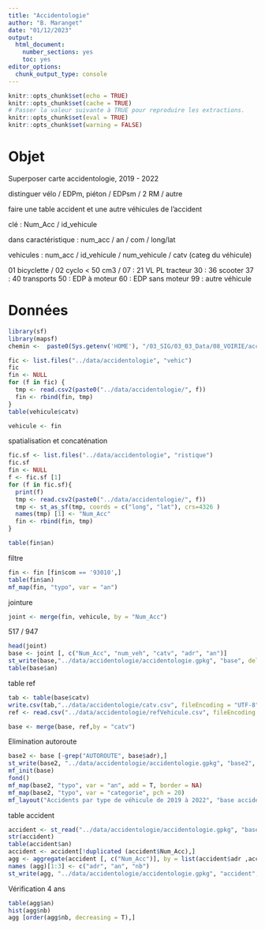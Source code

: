 ```yaml
---
title: "Accidentologie"
author: "B. Maranget"
date: "01/12/2023"
output: 
  html_document: 
    number_sections: yes
    toc: yes
editor_options: 
  chunk_output_type: console
---
```



```r
knitr::opts_chunk$set(echo = TRUE)
knitr::opts_chunk$set(cache = TRUE)
# Passer la valeur suivante à TRUE pour reproduire les extractions.
knitr::opts_chunk$set(eval = TRUE)
knitr::opts_chunk$set(warning = FALSE)
```


# Objet

Superposer carte accidentologie, 2019 - 2022

distinguer vélo / EDPm, piéton / EDPsm / 2 RM / autre

faire une table accident et une autre véhicules de l'accident


clé : Num_Acc / id_vehicule 

dans caractéristique : num_acc / an / com / long/lat

vehicules : num_acc / id_vehicule / num_vehicule / catv (categ du véhicule) 

01 bicyclette / 02 cyclo < 50 cm3 / 07 : 21 VL PL tracteur
30 : 36 scooter
37 : 40 transports
50 : EDP à moteur
60 : EDP sans moteur
99 : autre véhicule





# Données

```r
library(sf)
library(mapsf)
chemin <-  paste0(Sys.getenv('HOME'), "/03_SIG/03_03_Data/08_VOIRIE/acccidentologie")
```


```r
fic <- list.files("../data/accidentologie", "vehic")
fic
fin <- NULL
for (f in fic) {
  tmp <- read.csv2(paste0("../data/accidentologie/", f))
  fin <- rbind(fin, tmp)
}
table(vehicule$catv)

vehicule <- fin
```

spatialisation et concaténation

```r
fic.sf <- list.files("../data/accidentologie", "ristique")
fic.sf
fin <- NULL
f <- fic.sf [1]
for (f in fic.sf){
  print(f)
  tmp <- read.csv2(paste0("../data/accidentologie/", f))
  tmp <- st_as_sf(tmp, coords = c("long", "lat"), crs=4326 )
  names(tmp) [1] <- "Num_Acc"
  fin <- rbind(fin, tmp)
}

table(fin$an)

```

filtre

```r
fin <- fin [fin$com == '93010',]
table(fin$an)
mf_map(fin, "typo", var = "an")
```

jointure

```r
joint <- merge(fin, vehicule, by = "Num_Acc")
```

517 / 947

```r
head(joint)
base <- joint [, c("Num_Acc", "num_veh", "catv", "adr", "an")]
st_write(base,"../data/accidentologie/accidentologie.gpkg", "base", delete_layer = T)
table(base$an)
```

table ref


```r
tab <- table(base$catv)
write.csv(tab,"../data/accidentologie/catv.csv", fileEncoding = "UTF-8", row.names = F)
ref <- read.csv("../data/accidentologie/refVehicule.csv", fileEncoding = "UTF-8")
```


```r
base <- merge(base, ref,by = "catv")
```

Elimination autoroute


```r
base2 <- base [-grep("AUTOROUTE", base$adr),]
st_write(base2, "../data/accidentologie/accidentologie.gpkg", "base2", delete_layer = T)
mf_init(base)
fond()
mf_map(base2, "typo", var = "an", add = T, border = NA)
mf_map(base2, "typo", var = "categorie", pch = 20)
mf_layout("Accidents par type de véhicule de 2019 à 2022", "base accidentologie opendata")
```


table accident


```r
accident <- st_read("../data/accidentologie/accidentologie.gpkg", "base2")
str(accident)
table(accident$an)
accident <- accident[!duplicated (accident$Num_Acc),]
agg <- aggregate(accident [, c("Num_Acc")], by = list(accident$adr ,accident$an)   , join = st_intersects, length)
names (agg)[1:3] <- c("adr", "an", "nb")
st_write(agg, "../data/accidentologie/accidentologie.gpkg", "accident", delete_layer = T)
```

Vérification 4 ans

```r
table(agg$an)
hist(agg$nb)
agg [order(agg$nb, decreasing = T),]
```

